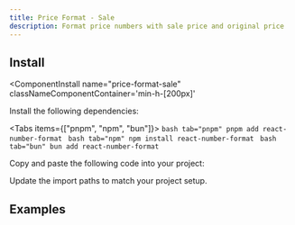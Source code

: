 ```yaml
---
title: Price Format - Sale
description: Format price numbers with sale price and original price
---
```




<ComponentPreview 
  name="price-format-sale-ex-01"     
  classNameComponentContainer='min-h-[200px]' 
/>

<References>
  <Reference label="react-number-format" link="https://github.com/s-yadav/react-number-format"/>
</References>

## Install
<ComponentInstall
  name="price-format-sale"     
  classNameComponentContainer='min-h-[200px]' 
>
<CLIInstall  name="price-format-sale"   />

<ManualInstall>

<Steps>

<Step>

Install the following dependencies:

<Tabs items={["pnpm", "npm", "bun"]}>
    ```bash tab="pnpm"
    pnpm add react-number-format
    ```
    ```bash tab="npm"
    npm install react-number-format
    ```
    ```bash tab="bun"
    bun add react-number-format
    ```
</Tabs>
</Step>


<Step>

Copy and paste the following code into your project:

</Step>

<ComponentSource name="price-format-sale"/>

<Step>

Update the import paths to match your project setup.

</Step>

</Steps>


</ManualInstall>


</ComponentInstall>


## Examples

<ComponentPreview 
  name="price-format-sale-ex-02"     
  classNameComponentContainer='min-h-[200px]' 
/>



